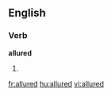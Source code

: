 
==English==

===Verb===
'''allured'''

# {{past of|[[allure]]}}

[[fr:allured]]
[[hu:allured]]
[[vi:allured]]